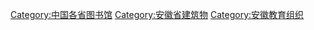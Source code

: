 [[Category:中国各省图书馆|Category:中国各省图书馆]]
[[Category:安徽省建筑物|Category:安徽省建筑物]]
[[Category:安徽教育组织|Category:安徽教育组织]]